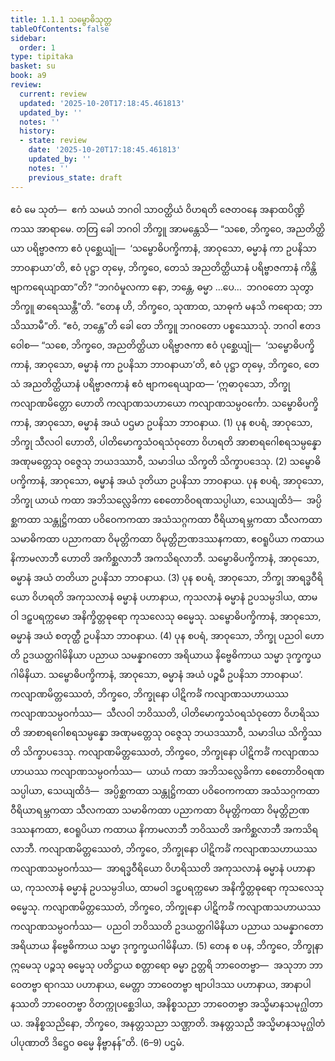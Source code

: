 ```yaml
---
title: 1.1.1 သမ္ဗောဓိသုတ္တ
tableOfContents: false
sidebar:
  order: 1
type: tipitaka
basket: su
book: a9
review:
  current: review
  updated: '2025-10-20T17:18:45.461813'
  updated_by: ''
  notes: ''
  history:
  - state: review
    date: '2025-10-20T17:18:45.461813'
    updated_by: ''
    notes: ''
    previous_state: draft
---
```



<DynamicBreadcrumb />


<ReviewStatus review={frontmatter.review} showDetails={true} />

<HypothesisAnnotation frontmatter={frontmatter} />

<Division number="1" book="a9" e="ch" v="17" p="163">

<Paragraph number="2" book="a9">
ဧဝံ မေ သုတံ—  ဧကံ သမယံ ဘဂဝါ သာဝတ္ထိယံ ဝိဟရတိ ဇေတဝနေ အနာထပိဏ္ဍိကဿ အာရာမေ. တတြ ခေါ ဘဂဝါ ဘိက္ခူ အာမန္တေသိ—
</Paragraph>

<Paragraph number="3" book="a9">
“သစေ, ဘိက္ခဝေ, အညတိတ္ထိယာ ပရိဗ္ဗာဇကာ ဧဝံ ပုစ္ဆေယျုံ—  ‘သမ္ဗောဓိပက္ခိကာနံ, အာဝုသော, ဓမ္မာနံ ကာ ဥပနိသာ ဘာဝနာယာ’တိ, ဧဝံ ပုဋ္ဌာ တုမှေ, ဘိက္ခဝေ, တေသံ အညတိတ္ထိယာနံ ပရိဗ္ဗာဇကာနံ ကိန္တိ ဗျာကရေယျာထာ”တိ? “ဘဂဝံမူလကာ နော, ဘန္တေ, ဓမ္မာ …ပေ…  ဘဂဝတော သုတွာ ဘိက္ခူ ဓာရေဿန္တီ”တိ.
</Paragraph>

<Paragraph number="4" book="a9">
“တေန ဟိ, ဘိက္ခဝေ, သုဏာထ, သာဓုကံ မနသိ ကရောထ; ဘာသိဿာမီ”တိ. “ဧဝံ, ဘန္တေ”တိ ခေါ တေ ဘိက္ခူ ဘဂဝတော ပစ္စဿောသုံ. ဘဂဝါ ဧတဒဝေါစ—
</Paragraph>

<Paragraph number="5" book="a9">
“သစေ, ဘိက္ခဝေ, အညတိတ္ထိယာ ပရိဗ္ဗာဇကာ ဧဝံ ပုစ္ဆေယျုံ—  ‘သမ္ဗောဓိပက္ခိကာနံ, အာဝုသော, ဓမ္မာနံ ကာ ဥပနိသာ ဘာဝနာယာ’တိ, ဧဝံ ပုဋ္ဌာ တုမှေ, ဘိက္ခဝေ, တေသံ အညတိတ္ထိယာနံ ပရိဗ္ဗာဇကာနံ ဧဝံ ဗျာကရေယျာထ—
</Paragraph>

<Paragraph number="6" book="a9">
‘ဣဓာဝုသော, ဘိက္ခု ကလျာဏမိတ္တော ဟောတိ ကလျာဏသဟာယော ကလျာဏသမ္ပဝင်္ကော. သမ္ဗောဓိပက္ခိကာနံ, အာဝုသော, ဓမ္မာနံ အယံ ပဌမာ ဥပနိသာ ဘာဝနာယ. (1)
</Paragraph>

<Paragraph number="7" book="a9">
ပုန စပရံ, အာဝုသော, ဘိက္ခု သီလဝါ ဟောတိ, ပါတိမောက္ခသံဝရသံဝုတော ဝိဟရတိ အာစာရဂေါစရသမ္ပန္နော အဏုမတ္တေသု ဝဇ္ဇေသု ဘယဒဿာဝီ, သမာဒါယ သိက္ခတိ သိက္ခာပဒေသု. (2) သမ္ဗောဓိပက္ခိကာနံ, အာဝုသော, ဓမ္မာနံ အယံ ဒုတိယာ ဥပနိသာ ဘာဝနာယ.
</Paragraph>

<Paragraph number="8" book="a9">
ပုန စပရံ, အာဝုသော, ဘိက္ခု ယာယံ ကထာ အဘိသလ္လေခိကာ စေတောဝိဝရဏသပ္ပါယာ, သေယျထိဒံ—  အပ္ပိစ္ဆကထာ သန္တုဋ္ဌိကထာ ပဝိဝေကကထာ အသံသဂ္ဂကထာ ဝီရိယာရမ္ဘကထာ သီလကထာ သမာဓိကထာ ပညာကထာ ဝိမုတ္တိကထာ ဝိမုတ္တိဉာဏဒဿနကထာ, ဧဝရူပိယာ ကထာယ နိကာမလာဘီ ဟောတိ အကိစ္ဆလာဘီ အကသိရလာဘီ. သမ္ဗောဓိပက္ခိကာနံ, အာဝုသော, ဓမ္မာနံ အယံ တတိယာ ဥပနိသာ ဘာဝနာယ. (3)
</Paragraph>

<Paragraph number="9" book="a9">
ပုန စပရံ, အာဝုသော, ဘိက္ခု အာရဒ္ဓဝီရိယော ဝိဟရတိ အကုသလာနံ ဓမ္မာနံ ပဟာနာယ, ကုသလာနံ ဓမ္မာနံ ဥပသမ္ပဒါယ, ထာမဝါ ဒဠှပရက္ကမော အနိက္ခိတ္တဓုရော ကုသလေသု ဓမ္မေသု. သမ္ဗောဓိပက္ခိကာနံ, အာဝုသော, ဓမ္မာနံ အယံ စတုတ္ထီ ဥပနိသာ ဘာဝနာယ. (4)
</Paragraph>

<Paragraph number="10" book="a9">
ပုန စပရံ, အာဝုသော, ဘိက္ခု ပညဝါ ဟောတိ ဥဒယတ္ထဂါမိနိယာ ပညာယ သမန္နာဂတော အရိယာယ နိဗ္ဗေဓိကာယ သမ္မာ ဒုက္ခက္ခယဂါမိနိယာ. သမ္ဗောဓိပက္ခိကာနံ, အာဝုသော, ဓမ္မာနံ အယံ ပဉ္စမီ ဥပနိသာ ဘာဝနာယ’.
</Paragraph>

<Paragraph number="11" book="a9">
ကလျာဏမိတ္တဿေတံ, ဘိက္ခဝေ, ဘိက္ခုနော ပါဋိကင်္ခံ ကလျာဏသဟာယဿ ကလျာဏသမ္ပဝင်္ကဿ—  သီလဝါ ဘဝိဿတိ, ပါတိမောက္ခသံဝရသံဝုတော ဝိဟရိဿတိ အာစာရဂေါစရသမ္ပန္နော အဏုမတ္တေသု ဝဇ္ဇေသု ဘယဒဿာဝီ, သမာဒါယ သိက္ခိဿတိ သိက္ခာပဒေသု.
</Paragraph>

<Paragraph number="12" book="a9">
ကလျာဏမိတ္တဿေတံ, ဘိက္ခဝေ, ဘိက္ခုနော ပါဋိကင်္ခံ ကလျာဏသဟာယဿ ကလျာဏသမ္ပဝင်္ကဿ—  ယာယံ ကထာ အဘိသလ္လေခိကာ စေတောဝိဝရဏသပ္ပါယာ, သေယျထိဒံ—  အပ္ပိစ္ဆကထာ သန္တုဋ္ဌိကထာ ပဝိဝေကကထာ အသံသဂ္ဂကထာ ဝီရိယာရမ္ဘကထာ သီလကထာ သမာဓိကထာ ပညာကထာ ဝိမုတ္တိကထာ ဝိမုတ္တိဉာဏဒဿနကထာ, ဧဝရူပိယာ ကထာယ နိကာမလာဘီ ဘဝိဿတိ အကိစ္ဆလာဘီ အကသိရလာဘီ.
</Paragraph>

<Paragraph number="13" book="a9">
ကလျာဏမိတ္တဿေတံ, ဘိက္ခဝေ, ဘိက္ခုနော ပါဋိကင်္ခံ ကလျာဏသဟာယဿ ကလျာဏသမ္ပဝင်္ကဿ—  အာရဒ္ဓဝီရိယော ဝိဟရိဿတိ အကုသလာနံ ဓမ္မာနံ ပဟာနာယ, ကုသလာနံ ဓမ္မာနံ ဥပသမ္ပဒါယ, ထာမဝါ ဒဠှပရက္ကမော အနိက္ခိတ္တဓုရော ကုသလေသု ဓမ္မေသု.
</Paragraph>

<Paragraph number="14" book="a9">
ကလျာဏမိတ္တဿေတံ, ဘိက္ခဝေ, ဘိက္ခုနော ပါဋိကင်္ခံ ကလျာဏသဟာယဿ ကလျာဏသမ္ပဝင်္ကဿ—  ပညဝါ ဘဝိဿတိ ဥဒယတ္ထဂါမိနိယာ ပညာယ သမန္နာဂတော အရိယာယ နိဗ္ဗေဓိကာယ သမ္မာ ဒုက္ခက္ခယဂါမိနိယာ. (5)
</Paragraph>

<Paragraph number="15" book="a9">
တေန စ ပန, ဘိက္ခဝေ, ဘိက္ခုနာ ဣမေသု ပဉ္စသု ဓမ္မေသု ပတိဋ္ဌာယ စတ္တာရော ဓမ္မာ ဥတ္တရိ ဘာဝေတဗ္ဗာ—  အသုဘာ ဘာဝေတဗ္ဗာ ရာဂဿ ပဟာနာယ, မေတ္တာ ဘာဝေတဗ္ဗာ ဗျာပါဒဿ ပဟာနာယ, အာနာပါနဿတိ ဘာဝေတဗ္ဗာ ဝိတက္ကုပစ္ဆေဒါယ, အနိစ္စသညာ ဘာဝေတဗ္ဗာ အသ္မိမာနသမုဂ္ဃါတာယ. အနိစ္စသညိနော, ဘိက္ခဝေ, အနတ္တသညာ သဏ္ဌာတိ. အနတ္တသညီ အသ္မိမာနသမုဂ္ဃါတံ ပါပုဏာတိ ဒိဋ္ဌေဝ ဓမ္မေ နိဗ္ဗာနန်”တိ. (6–9)

</Paragraph>
</Division>

<Paragraph number="16" type="center" book="a9">
ပဌမံ.
</Paragraph>